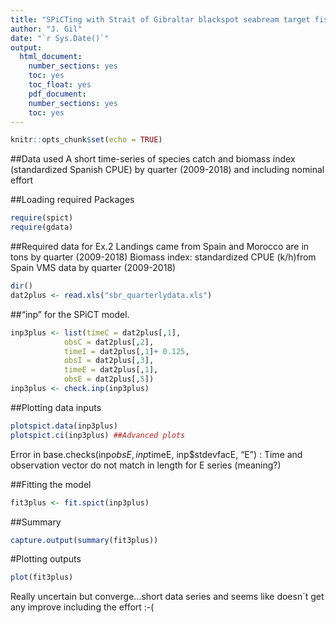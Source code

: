 ---
title: "SPiCTing with Strait of Gibraltar blackspot seabream target fishery data (Spain and Morocco) - Exercise 2+"
author: "J. Gil"
date: "`r Sys.Date()`"
output:
  html_document:
    number_sections: yes
    toc: yes
    toc_float: yes
    pdf_document:
    number_sections: yes
    toc: yes
---

```{r setup, include=FALSE}
knitr::opts_chunk$set(echo = TRUE)
```

##Data used
A short time-series of species catch and biomass index (standardized Spanish CPUE) by quarter (2009-2018) and including nominal effort

##Loading required Packages
```{r, eval=TRUE}
require(spict)
require(gdata)
```

##Required data for Ex.2
Landings came from Spain and Morocco are in tons by quarter (2009-2018)
Biomass index: standardized CPUE (k/h)from Spain VMS data by quarter (2009-2018) 
```{r, eval=TRUE}
dir()
dat2plus <- read.xls("sbr_quarterlydata.xls")
```

##"inp" for the SPiCT model. 
```{r, eval=TRUE}
inp3plus <- list(timeC = dat2plus[,1],
            obsC = dat2plus[,2],
            timeI = dat2plus[,1]+ 0.125,  
            obsI = dat2plus[,3],
            timeE = dat2plus[,1],  
            obsE = dat2plus[,5])
inp3plus <- check.inp(inp3plus)
```

##Plotting data inputs
```{r}
plotspict.data(inp3plus)
plotspict.ci(inp3plus) ##Advanced plots
```
Error in base.checks(inp$obsE, inp$timeE, inp$stdevfacE, "E") : Time and observation vector do not match in length for  E series (meaning?)

##Fitting the model
```{r}
fit3plus <- fit.spict(inp3plus)
```

##Summary
```{r}
capture.output(summary(fit3plus))
```

#Plotting outputs
```{r}
plot(fit3plus)
```
Really uncertain but converge...short data series and seems like doesn´t get any improve including the effort :-(

